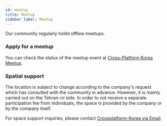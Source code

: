 ```yaml
---
id: meetup
title: Meetup
sidebar_label: Meetup
---
```



<AdFitMobileBanner
  unit="DAN-YpcHf9p49U5ykXi8"
  className="adfit-top-mobile"
/>

Our community regularly holds offline meetups.

### Apply for a meetup

You can check the status of the meetup event at [Cross-Platform Korea Meetup](https://www.meetup.com/crossplatformkorea).

### Spatial support

The location is subject to change according to the company's request which has consulted with the community in advance. However, it is mainly carried out on the Tehran-ro side.
In order to not receive a separate participation fee from individuals, the space is provided by the company or by the company itself.

For space support inquiries, please contact [Crossplatform-Korea via Email](mailto:crossplatformkorea@gmail.com).
